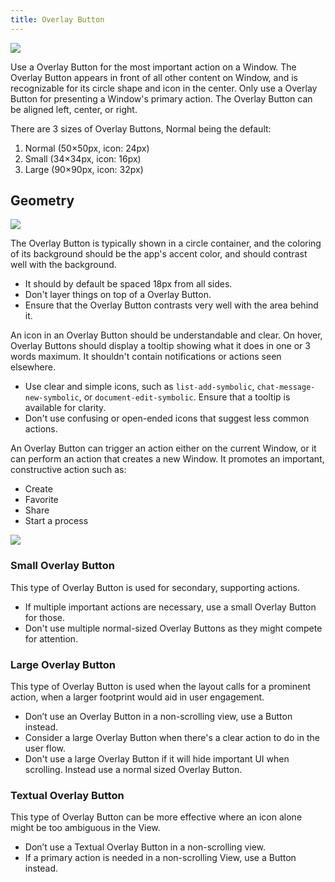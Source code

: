 ```yaml
---
title: Overlay Button
---
```


![](/images/helium/hig/overlay_button.png)

Use a Overlay Button for the most important action on a Window. The Overlay Button appears in front of all other content on Window, and is recognizable for its circle shape and icon in the center. Only use a Overlay Button for presenting a Window's primary action. The Overlay Button can be aligned left, center, or right.

There are 3 sizes of Overlay Buttons, Normal being the default:

1. Normal (50×50px, icon: 24px)
2. Small (34×34px, icon: 16px)
3. Large (90×90px, icon: 32px)

## Geometry

![](/images/helium/hig/overlay_button_geo.png)

The Overlay Button is typically shown in a circle container, and the coloring of its background should be the app's accent color, and should contrast well with the background.

- It should by default be spaced 18px from all sides.
- Don't layer things on top of a Overlay Button.
- Ensure that the Overlay Button contrasts very well with the area behind it.

An icon in an Overlay Button should be understandable and clear. On hover, Overlay Buttons should display a tooltip showing what it does in one or 3 words maximum. It shouldn't contain notifications or actions seen elsewhere.

- Use clear and simple icons, such as `list-add-symbolic`, `chat-message-new-symbolic`, or `document-edit-symbolic`. Ensure that a tooltip is available for clarity.
- Don't use confusing or open-ended icons that suggest less common actions.

An Overlay Button can trigger an action either on the current Window, or it can perform an action that creates a new Window.
It promotes an important, constructive action such as:

- Create
- Favorite
- Share
- Start a process

![](/images/helium/hig/overlay_button_types.png)

### Small Overlay Button

This type of Overlay Button is used for secondary, supporting actions.

- If multiple important actions are necessary, use a small Overlay Button for those.
- Don't use multiple normal-sized Overlay Buttons as they might compete for attention.

### Large Overlay Button

This type of Overlay Button is used when the layout calls for a prominent action, when a larger footprint would aid in user engagement.

- Don’t use an Overlay Button in a non-scrolling view, use a Button instead.
- Consider a large Overlay Button when there's a clear action to do in the user flow.
- Don't use a large Overlay Button if it will hide important UI when scrolling. Instead use a normal sized Overlay Button.

### Textual Overlay Button

This type of Overlay Button can be more effective where an icon alone might be too ambiguous in the View.

- Don’t use a Textual Overlay Button in a non-scrolling view.
- If a primary action is needed in a non-scrolling View, use a Button instead.
